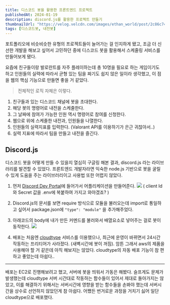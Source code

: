 ```yaml
---
title: 디스코드 봇을 활용한 프론트엔드 프로젝트
publishedAt: 2024-01-19
description: discord.js를 활용한 프로젝트 만들기
thumbnailUrl: "https://velog.velcdn.com/images/ethan_world/post/2c86c742-f167-4500-b272-94192b769db5/image.png"
tags: [디스코드봇, 내전봇]
---
```


포트폴리오에 비슷비슷한 유형의 프로젝트들이 늘어가는 걸 인지하게 됐고, 조금 더 신선한 개발을 해보고 싶어서 고민하던 중에 디스코드 봇을 활용해서 스케줄링 서비스를 만들어보게 됐다.

요즘에 친구들이랑 발로란트를 자주 플레이하는데 총 10명을 필요로 하는 게임이기도 하고 인원들의 실력에 따라서 균형 있는 팀을 짜기도 쉽지 않은 일이라 생각했고, 이 점을 웹의 핵심 기능으로 만들면 좋을 거 같았다.

> 전체적인 로직 자체은 이렇다.

1. 친구들과 있는 디스코드 채널에 봇을 초대한다.
2. 해당 봇의 명령어로 내전을 스케줄한다.
3. 그 날짜에 참여가 가능한 인원 역시 명령어로 참여를 신청한다.
4. 웹으로 위에 스케줄한 내전과, 인원들을 나열한다.
5. 인원들의 실력지표를 입력한다. (Valorant API를 이용하기가 은근 귀찮아서..)
6. 실력 지표에 따라서 팀을 만들고 내전을 즐긴다.

## Discord.js

디스코드 봇을 어떻게 만들 수 있을지 열심히 구글링 해본 결과, discord.js 라는 라이브러리를 발견할 수 있었다. 프론트엔드 개발자라면 익숙한 node.js 기반으로 봇을 굴릴 수 있게 도움을 주는 라이브러리이고 사용법 또한 어렵지 않았다.

1. 먼저 [Discord Dev Portal](https://discord.com/developers/docs/intro)에 들어가서 어플리케이션을 만들어준다.
   ![](https://velog.velcdn.com/images/ethan_world/post/2c86c742-f167-4500-b272-94192b769db5/image.png)
   ( client Id 와 Secret 값을 .env에 복붙하여 가지고 와야겠죠? )

2. Discord.js의 문서를 보면 require 방식으로 모듈을 불러오는데 import로 통일하고 싶어서 package.json에 `"type": "module"` 을 추가해주었다.

3. 아래코드의 body에 내가 만든 커멘드를 불러와서 배열요소로 넣어주는 걸로 봇이 동작한다.
   ![](https://velog.velcdn.com/images/ethan_world/post/12ee8ac2-a215-4fc2-a5e1-d8c8ea44b528/image.png)

4. 배포는 처음엔 [cloudtype](https://cloudtype.io/) 서비스를 이용했으나, 최근에 운영이 바뀌면서 24시간 작동하는 프리티어가 사라졌다. (새벽시간에 봇이 꺼짐). 암튼 그래서 aws의 제품을 사용해야 할 거 같은데 아직 해보지는 않았다. cloudtype의 자동 배포 기능이 참 편하고 좋았는데 아쉽다..

---

배포는 EC2로 진행해보려고 했고, 서버에 봇을 띄워서 가동은 해봤다. 슬프게도 문제가 발생했는데 cloudtype 서버 시간대로 작동하는 함수들이 있어서 제대로 돌아가지는 않았고, 이를 해결하기 위해서는 서버시간에 영향을 받는 함수들을 손봐야 했는데 서버시간을 상수로 선언하지 않았던게 참 아쉽다. 어쨌든 번거로운 과정을 거치기 싫어 일단 cloudtype으로 배포했다.
